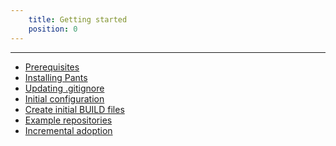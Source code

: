 ```yaml
---
    title: Getting started
    position: 0
---
```




---

* [Prerequisites](./prerequisites.mdx) 
* [Installing Pants](./installing-pants.mdx) 
* [Updating .gitignore](./updating-.gitignore.mdx) 
* [Initial configuration](./initial-configuration.mdx)
* [Create initial BUILD files](./create-initial-build-files.mdx)
* [Example repositories](./example-projects-and-repositories.mdx)
* [Incremental adoption](./incremental-adoption.mdx)
